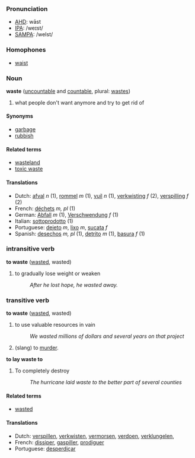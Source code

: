 ===Pronunciation===
*[[w:AHD|AHD]]: wāst
*[[w:IPA|IPA]]: /weɪst/
*[[w:SAMPA|SAMPA]]: /weIst/

===Homophones===
*[[waist]]

===Noun===
'''waste''' ([[uncountable]] and [[countable]], plural: [[wastes]])

# what people don't want anymore and try to get rid of

====Synonyms====
*[[garbage]]
*[[rubbish]]

====Related terms====
*[[wasteland]]
*[[toxic waste]]

====Translations====
*Dutch: [[afval]] ''n'' (1), [[rommel]] ''m'' (1), [[vuil]] ''n'' (1), [[verkwisting]] ''f'' (2), [[verspilling]] ''f'' (2)
*French: [[déchets]] ''m, pl'' (1)
*German: [[Abfall]] ''m'' (1), [[Verschwendung]] ''f'' (1)
*Italian: [[sottoprodotto]] (1)
*Portuguese: [[dejeto]] ''m'', [[lixo]] ''m'', [[sucata]] ''f''
*Spanish: [[desechos]] ''m, pl'' (1), [[detrito]] ''m'' (1), [[basura]] ''f'' (1)

=== intransitive verb ===
'''to waste''' ([[wasted]], wasted)

# to gradually lose weight or weaken
#: ''After he lost hope, he wasted away.''

=== transitive verb ===
'''to waste''' ([[wasted]], wasted)

# to use valuable resources in vain
#: ''We wasted millions of dollars and several years on that project''
# (slang) to [[murder]].

'''to lay waste to'''

# To completely destroy
#: ''The hurricane laid waste to the better part of several counties''

====Related terms====
*[[wasted]]

====Translations====
*Dutch: [[verspillen]], [[verkwisten]], [[vermorsen]], [[verdoen]], [[verklungelen]], 
*French: [[dissiper]], [[gaspiller]], [[prodiguer]]
*Portuguese: [[desperdiçar]]